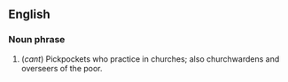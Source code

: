 ==English==
===Noun phrase===
# {{idiom}} {{vulgar}} (''cant'') Pickpockets who practice in churches; also churchwardens and overseers of the poor.